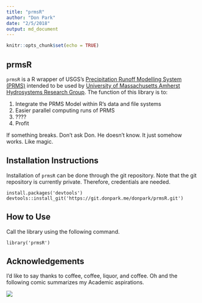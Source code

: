```yaml
---
title: "prmsR"
author: "Don Park"
date: "2/5/2018"
output: md_document
---
```


```r
knitr::opts_chunk$set(echo = TRUE)
```

## prmsR

`prmsR` is a R wrapper of USGS's [Precipitation Runoff Modelling System (PRMS)](https://wwwbrr.cr.usgs.gov/projects/SW_MoWS/PRMS.html) intended to be used by [University of Massachusetts Amherst Hydrosystems Research Group](http://blogs.umass.edu/hydrosystems/).  The function of this library is to:

1. Integrate the PRMS Model within R's data and file systems
2. Easier parallel computing runs of PRMS
3. ????
4. Profit

If something breaks.  Don't ask Don.  He doesn't know.  It just somehow works.  Like magic.  

## Installation Instructions

Installation of `prmsR` can be done through the git repository.  Note that the git repository is currently private.  Therefore, credentials are needed.

```
install.packages('devtools')
devtools::install_git('https://git.donpark.me/donpark/prmsR.git')
```

## How to Use

Call the library using the following command.

```
library('prmsR')
```

## Acknowledgements

I'd like to say thanks to coffee, coffee, liquor, and coffee.  Oh and the following comic summarizes my Academic aspirations.

![](README_files/mylife.gif)



